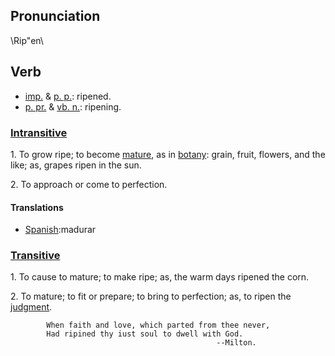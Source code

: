==Pronunciation==
\Rip"en\

==Verb==
*[[imp.]] & [[p. p.]]: ripened.
*[[p. pr.]] & [[vb. n.]]: ripening.

===[[Intransitive]]===

1. To grow ripe; to become [[mature]], as in [[w:botany|botany]]: grain, fruit, flowers, and the like; as, grapes ripen in the sun.

2. To approach or come to perfection.


====Translations====

*[[Spanish]]:madurar


===[[Transitive]]===

1. To cause to mature; to make ripe; as, the warm days  ripened the corn.

2. To mature; to fit or prepare; to bring to perfection; as, to ripen the [[judgment]].

         When faith and love, which parted from thee never,
         Had ripined thy iust soul to dwell with God.
                                               --Milton.